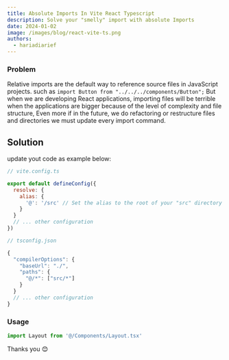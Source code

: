 ```yaml
---
title: Absolute Imports In Vite React Typescript
description: Solve your "smelly" import with absolute Imports
date: 2024-01-02
image: /images/blog/react-vite-ts.png
authors:
  - hariadiarief
---
```


### Problem

Relative imports are the default way to reference source files in JavaScript projects. such as `import Button from
"../../../components/Button";`
But when we are developing React applications,
importing files will be terrible when the applications are bigger because of the level of complexity and file structure,
Even more if in the future, we do refactoring or restructure files and directories we must update every import command.

## Solution

update yout code as example below:

```javascript
// vite.config.ts

export default defineConfig({
  resolve: {
    alias: {
      '@': '/src' // Set the alias to the root of your "src" directory
    }
  }
  // ... other configuration
})
```

```javascript
// tsconfig.json

{
  "compilerOptions": {
    "baseUrl": "./",
    "paths": {
      "@/*": ["src/*"]
    }
  }
  // ... other configuration
}
```

### Usage

```javascript
import Layout from '@/Components/Layout.tsx'
```

Thanks you 😊
